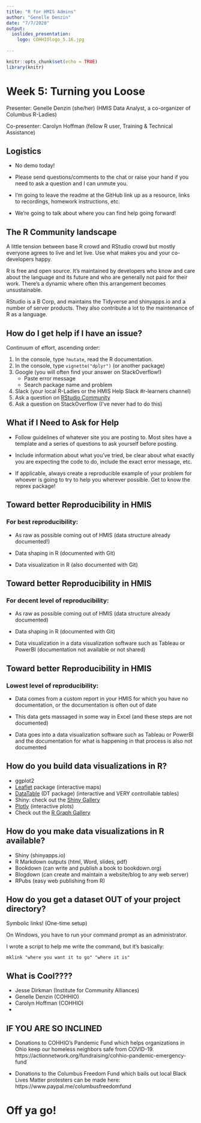 ```yaml
---
title: "R for HMIS Admins"
author: "Genelle Denzin"
date: "7/7/2020"
output: 
  ioslides_presentation:
    logo: COHHIOlogo_5.16.jpg
    
---
```


```r
knitr::opts_chunk$set(echo = TRUE)
library(knitr)
```

# Week 5: Turning you Loose

Presenter: Genelle Denzin (she/her)
(HMIS Data Analyst, a co-organizer of Columbus R-Ladies)

Co-presenter: Carolyn Hoffman (fellow R user, Training & Technical Assistance)

## Logistics

- No demo today!

- Please send questions/comments to the chat or raise your hand if you need to ask a question and I can unmute you. 

- I'm going to leave the readme at the GitHub link up as a resource, links to recordings, homework instructions, etc. 

- We're going to talk about where you can find help going forward!

## The R Community landscape

A little tension between base R crowd and RStudio crowd but mostly everyone agrees to live and let live. Use what makes you and your co-developers happy.

R is free and open source. It's maintained by developers who know and care about the language and its future and who are generally not paid for their work. There's a dynamic where often this arrangement becomes unsustainable. 

RStudio is a B Corp, and maintains the Tidyverse and shinyapps.io and a number of server products. They also contribute a lot to the maintenance of R as a language.

## How do I get help if I have an issue?

Continuum of effort, ascending order:

1. In the console, type `?mutate`, read the R documentation.
2. In the console, type `vignette("dplyr")` (or another package)
3. Google (you will often find your answer on StackOverflow!)
    * Paste error message
    * Search package name and problem
4. Slack (your local R-Ladies or the HMIS Help Slack #r-learners channel)
5. Ask a question on [RStudio Community](https://community.rstudio.com/)
6. Ask a question on StackOverflow (I've never had to do this)

## What if I Need to Ask for Help

* Follow guidelines of whatever site you are posting to. Most sites have a template and a series of questions to ask yourself before posting. 

* Include information about what you've tried, be clear about what exactly you are expecting the code to do, include the exact error message, etc.

* If applicable, always create a reproducible example of your problem for whoever is going to try to help you wherever possible. Get to know the reprex package!

## Toward better Reproducibility in HMIS

### For best reproducibility:

* As raw as possible coming out of HMIS (data structure already documented!)

* Data shaping in R (documented with Git)

* Data visualization in R (also documented with Git)

## Toward better Reproducibility in HMIS

### For decent level of reproducibility:

* As raw as possible coming out of HMIS (data structure already documented)

* Data shaping in R (documented with Git)

* Data visualization in a data visualization software such as Tableau or PowerBI (documentation not available or not shared)

## Toward better Reproducibility in HMIS

### Lowest level of reproducibility:

* Data comes from a custom report in your HMIS for which you have no documentation, or the documentation is often out of date

* This data gets massaged in some way in Excel (and these steps are not documented)

* Data goes into a data visualization software such as Tableau or PowerBI and the documentation for what is happening in that process is also not documented

## How do you build data visualizations in R?

* ggplot2
* [Leaflet](https://rstudio.github.io/leaflet/) package (interactive maps)
* [DataTable](https://rstudio.github.io/leaflet/) (DT package) (interactive and VERY controllable tables)
* Shiny: check out the [Shiny Gallery](https://shiny.rstudio.com/gallery/)
* [Plotly](https://plotly.com/r/) (interactive plots)
* Check out the [R Graph Gallery](https://www.r-graph-gallery.com/)

## How do you make data visualizations in R available?

* Shiny (shinyapps.io)
* R Markdown outputs (html, Word, slides, pdf)
* Bookdown (can write and publish a book to bookdown.org)
* Blogdown (can create and maintain a website/blog to any web server)
* RPubs (easy web publishing from R)

## How do you get a dataset OUT of your project directory?

Symbolic links! (One-time setup)

On Windows, you have to run your command prompt as an administrator.

I wrote a script to help me write the command, but it's basically:

`mklink "where you want it to go" "where it is"`

## What is Cool????

- Jesse Dirkman (Institute for Community Alliances)
- Genelle Denzin (COHHIO)
- Carolyn Hoffman (COHHIO)
- 

## IF YOU ARE SO INCLINED

- Donations to COHHIO's Pandemic Fund which helps organizations in Ohio keep our homeless neighbors safe from COVID-19. https://actionnetwork.org/fundraising/cohhio-pandemic-emergency-fund

- Donations to the Columbus Freedom Fund which bails out local Black Lives Matter protesters can be made here: https://www.paypal.me/columbusfreedomfund

# Off ya go!

